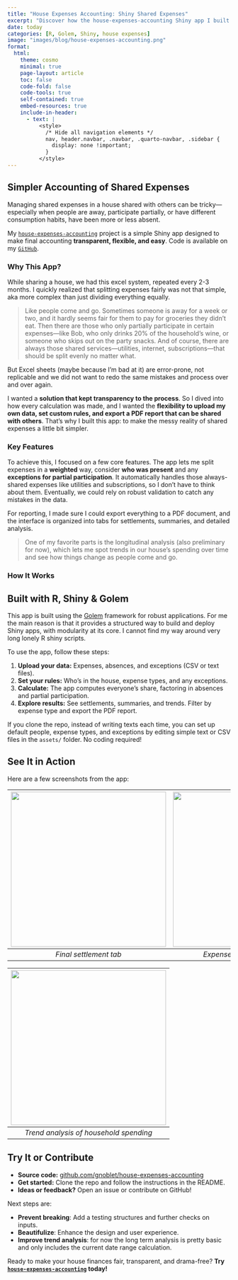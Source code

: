 ```yaml
---
title: "House Expenses Accounting: Shiny Shared Expenses"
excerpt: "Discover how the house-expenses-accounting Shiny app I built brings clarity and flexibility to splitting house's expenses."
date: today
categories: [R, Golem, Shiny, house expenses]
image: "images/blog/house-expenses-accounting.png"
format:
  html:
    theme: cosmo
    minimal: true
    page-layout: article
    toc: false
    code-fold: false
    code-tools: true
    self-contained: true
    embed-resources: true
    include-in-header:
      - text: |
          <style>
            /* Hide all navigation elements */
            nav, header.navbar, .navbar, .quarto-navbar, .sidebar {
              display: none !important;
            }
          </style>
---
```


## Simpler Accounting of Shared Expenses

Managing shared expenses in a house shared with others can be tricky—especially when people are away, participate partially, or have different consumption habits, have been more or less absent.

My [`house-expenses-accounting`](https://gnoblet-house-expenses-accounting.share.connect.posit.cloud/) project is a simple Shiny app designed to make final accounting **transparent, flexible, and easy**. Code is available on my [`GitHub`](https://github.com/gnoblet/house-expenses-accounting).

### Why This App?

While sharing a house, we had this excel system, repeated every 2-3 months. I quickly realized that splitting expenses fairly was not that simple, aka more complex than just dividing everything equally.

> Like people come and go. Sometimes someone is away for a week or two, and it hardly seems fair for them to pay for groceries they didn’t eat. Then there are those who only partially participate in certain expenses—like Bob, who only drinks 20% of the household’s wine, or someone who skips out on the party snacks. And of course, there are always those shared services—utilities, internet, subscriptions—that should be split evenly no matter what.

But Excel sheets (maybe because I'm bad at it) are error-prone, not replicable and we did not want to redo the same mistakes and process over and over again.

I wanted a **solution that kept transparency to the process**. So I dived into how every calculation was made, and I wanted the **flexibility to upload my own data, set custom rules, and export a PDF report that can be shared with others**. That’s why I built this app: to make the messy reality of shared expenses a little bit simpler.

### Key Features

To achieve this, I focused on a few core features. The app lets me split expenses in a **weighted** way, consider **who was present** and any **exceptions for partial participation**. It automatically handles those always-shared expenses like utilities and subscriptions, so I don’t have to think about them. Eventually, we could rely on robust validation to catch any mistakes in the data.

For reporting, I made sure I could export everything to a PDF document, and the interface is organized into tabs for settlements, summaries, and detailed analysis.

> One of my favorite parts is the longitudinal analysis (also preliminary for now), which lets me spot trends in our house’s spending over time and see how things change as people come and go.

### How It Works

::: {.callout-tip}
## Built with R, Shiny & Golem
This app is built using the [Golem](https://engineering-shiny.org/golem.html) framework for robust applications. For me the main reason is that it provides a structured way to build and deploy Shiny apps, with modularity at its core. I cannot find my way around very long lonely R shiny scripts.
:::

To use the app, follow these steps:

1. **Upload your data:** Expenses, absences, and exceptions (CSV or text files).
2. **Set your rules:** Who’s in the house, expense types, and any exceptions.
3. **Calculate:** The app computes everyone’s share, factoring in absences and partial participation.
4. **Explore results:** See settlements, summaries, and trends. Filter by expense type and export the PDF report.

If you clone the repo, instead of writing texts each time, you can set up default people, expense types, and exceptions by editing simple text or CSV files in the `assets/` folder. No coding required!

## See It in Action

Here are a few screenshots from the app:

| ![](images/blog/house-expenses-accounting_settlement.png){width=350} | ![](images/blog/house-expenses-accounting_results-type.png){width=350} |
|:--:|:--:|
| *Final settlement tab* | *Expense breakdown by type* |

| ![](images/blog/house-expenses-accounting_trendanalysis.png){width=350} |
|:--:|
| *Trend analysis of household spending* |

## Try It or Contribute

- **Source code:** [github.com/gnoblet/house-expenses-accounting](https://github.com/gnoblet/house-expenses-accounting)
- **Get started:** Clone the repo and follow the instructions in the README.
- **Ideas or feedback?** Open an issue or contribute on GitHub!

Next steps are:

- **Prevent breaking**: Add a testing structures and further checks on inputs.
- **Beautifulize**: Enhance the design and user experience.
- **Improve trend analysis**: for now the long term analysis is pretty basic and only includes the current date range calculation.

Ready to make your house finances fair, transparent, and drama-free?
**Try [`house-expenses-accounting`](https://gnoblet-house-expenses-accounting.share.connect.posit.cloud/) today!**
